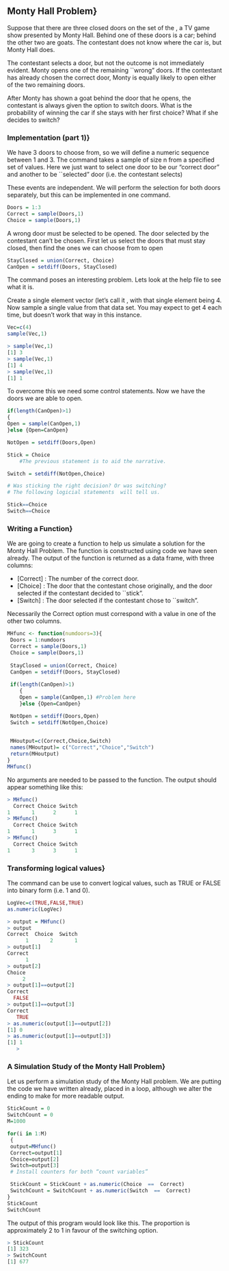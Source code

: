 

## Monty Hall Problem}
Suppose that there are three closed doors on the set of the  \textbf{\emph{Let's Make a Deal}}, a TV game show presented by Monty Hall. Behind one of these doors is a car; behind the other two are goats. The contestant does not know where the car is, but Monty Hall does.

The contestant selects a door, but not the outcome is not immediately evident. Monty opens one of the remaining ``wrong" doors. If the contestant has already chosen the correct door, Monty is equally likely to open either of the two remaining doors.

After Monty has shown a goat behind the door that he opens, the contestant is always given the option to switch doors. What is the probability of winning the car if she stays with her first choice? What if she decides to switch?



### Implementation (part 1)}
We have 3 doors to choose from, so we will define a numeric sequence between 1 and 3. The command \texttt{\textbf{sample(,n)}} takes a sample of size n from a specified set of values. Here we just want to select one door to be our "correct door" and another to be ``selected" door (i.e. the contestant selects)

These events are independent. We will perform the selection for both doors separately, but this can be implemented in one command.



```r
Doors = 1:3 
Correct = sample(Doors,1)
Choice = sample(Doors,1)
``` 


A wrong door must be selected to be opened. The door selected by the contestant can't be chosen. First let us select the doors that must stay closed, then find the ones we can choose from to open


```r
StayClosed = union(Correct, Choice)
CanOpen = setdiff(Doors, StayClosed)
``` 


The \texttt{R} command \texttt{\textbf{sample()}} poses an interesting problem. Lets look at the help file to see what it is.

Create a single element vector (let's call it \texttt{\textbf{Vec}}, with that single element being 4. Now sample a single value from that data set. You may expect to get 4 each time, but \texttt{R} doesn’t work that way in this instance.


```r
Vec=c(4)
sample(Vec,1)
``` 


```r
> sample(Vec,1)
[1] 3
> sample(Vec,1)
[1] 4
> sample(Vec,1)
[1] 1
```
To overcome this we need some control statements. Now we have the doors we are able to open.


```r
if(length(CanOpen)>1)
{
Open = sample(CanOpen,1) 
}else {Open=CanOpen}
``` 




```r
NotOpen = setdiff(Doors,Open)

Stick = Choice        
    #The previous statement is to aid the narrative. 

Switch = setdiff(NotOpen,Choice)

# Was sticking the right decision? Or was switching?
# The following logicial statements  will tell us.

Stick==Choice
Switch==Choice
``` 



### Writing a Function}
We are going to create a function \texttt{\textbf{MHfunc()}} to help us simulate a solution for the Monty Hall Problem. The function is constructed using \texttt{R} code we have seen already. The output of the function is returned as a data frame, with three columns:

* [Correct] : The number of the correct door.
* [Choice] :  The door that the contestant chose originally, and the door selected if the contestant decided to ``stick".
* [Switch] : The door selected if the contestant chose to ``switch".

Necessarily the Correct option must correspond with a value in one of the other two columns.

```r
MHfunc <- function(numdoors=3){
 Doors = 1:numdoors 
 Correct = sample(Doors,1)
 Choice = sample(Doors,1)
 
 StayClosed = union(Correct, Choice)
 CanOpen = setdiff(Doors, StayClosed)
 
 if(length(CanOpen)>1)
    {
    Open = sample(CanOpen,1) #Problem here
    }else {Open=CanOpen}

 NotOpen = setdiff(Doors,Open)
 Switch = setdiff(NotOpen,Choice)

 
 MHoutput=c(Correct,Choice,Switch)
 names(MHoutput)= c("Correct","Choice","Switch")
 return(MHoutput)
}
MHfunc()

``` 


No arguments are needed to be passed to the function. The output should appear something like this:
```r
> MHfunc()
  Correct Choice Switch
1       1      2      1
> MHfunc()
  Correct Choice Switch
1       1      3      1
> MHfunc()
  Correct Choice Switch
1       3      3      1
```

### Transforming logical values}

The \texttt{R} command \texttt{\textbf{as.numeric()}} can be use to convert logical values, such as TRUE or FALSE into binary form (i.e. 1 and 0).


```r
LogVec=c(TRUE,FALSE,TRUE)
as.numeric(LogVec)
``` 

```r
> output = MHfunc()
> output
Correct  Choice  Switch 
      1       2       1 
> output[1]
Correct 
      1 
> output[2]
Choice 
     2 
> output[1]==output[2]
Correct 
  FALSE 
> output[1]==output[3]
Correct 
   TRUE
> as.numeric(output[1]==output[2])
[1] 0
> as.numeric(output[1]==output[3])
[1] 1
   > 
```

### A Simulation Study of the Monty Hall Problem}

Let us perform a simulation study of the Monty Hall problem. We are putting the code we have written already, placed in a \texttt{\textbf{for}} loop, although we alter the ending to make for more readable output.


```r
StickCount = 0
SwitchCount = 0
M=1000

for(i in 1:M)
 {
 output=MHfunc()
 Correct=output[1]
 Choice=output[2]
 Switch=output[3]
 # Install counters for both “count variables”

 StickCount = StickCount + as.numeric(Choice  ==  Correct)
 SwitchCount = SwitchCount + as.numeric(Switch  ==  Correct)
}
StickCount
SwitchCount
``` 


The output of this program would look like this. The proportion is approximately 2 to 1 in favour of the switching option.
```r
> StickCount
[1] 323
> SwitchCount
[1] 677
```







